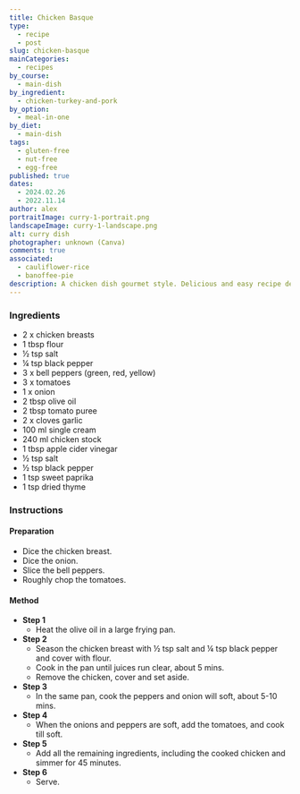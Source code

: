 ```yaml
---
title: Chicken Basque
type:
  - recipe
  - post
slug: chicken-basque
mainCategories:
  - recipes
by_course:
  - main-dish
by_ingredient:
  - chicken-turkey-and-pork
by_option:
  - meal-in-one
by_diet:
  - main-dish
tags:
  - gluten-free
  - nut-free
  - egg-free
published: true
dates:
  - 2024.02.26
  - 2022.11.14
author: alex
portraitImage: curry-1-portrait.png
landscapeImage: curry-1-landscape.png
alt: curry dish
photographer: unknown (Canva)
comments: true
associated:
  - cauliflower-rice
  - banoffee-pie
description: A chicken dish gourmet style. Delicious and easy recipe despite the long list of ingredients. Grandma loves it!
---
```


<Ingredients>

### Ingredients

- 2 x chicken breasts
- 1 tbsp flour
- ½ tsp salt
- ¼ tsp black pepper
- 3 x bell peppers (green, red, yellow)
- 3 x tomatoes
- 1 x onion
- 2 tbsp olive oil
- 2 tbsp tomato puree
- 2 x cloves garlic
- 100 ml single cream
- 240 ml chicken stock
- 1 tbsp apple cider vinegar
- ½ tsp salt
- ½ tsp black pepper
- 1 tsp sweet paprika
- 1 tsp dried thyme

</Ingredients>

<Instructions>

### Instructions

#### Preparation

- Dice the chicken breast.
- Dice the onion.
- Slice the bell peppers.
- Roughly chop the tomatoes.

#### Method

- **Step 1**
  - Heat the olive oil in a large frying pan.
- **Step 2**
  - Season the chicken breast with ½ tsp salt and ¼ tsp black pepper and cover with flour.
  - Cook in the pan until juices run clear, about 5 mins.
  - Remove the chicken, cover and set aside.
- **Step 3**
  - In the same pan, cook the peppers and onion will soft, about 5-10 mins.
- **Step 4**
  - When the onions and peppers are soft, add the tomatoes, and cook till soft.
- **Step 5**
  - Add all the remaining ingredients, including the cooked chicken and simmer for 45 minutes.
- **Step 6**
  - Serve.

</Instructions>
